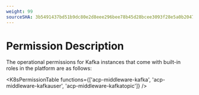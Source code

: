 ```yaml
---
weight: 99
sourceSHA: 3b5491437bd51b9dc80e2d8eee296bee78b45d28bcee3093f28e5a0b20472269
---
```


# Permission Description

The operational permissions for Kafka instances that come with built-in roles in the platform are as follows:

<K8sPermissionTable functions={['acp-middleware-kafka', 'acp-middleware-kafkauser', 'acp-middleware-kafkatopic']} />
